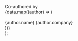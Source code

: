   <div className="-mt-8 mb-16 flex flex-col gap-2">
    <span className="text-gray-500 dark:text-gray-400 text-sm">Co-authored by</span>
    <div className="flex flex-wrap items-center gap-2">
      {data.map((author) => (
        <div
          key={author.name}
          className="card p-3 pr-4 inline-flex items-center gap-2 not-prose font-normal group relative ring-2 ring-transparent rounded-xl bg-white dark:bg-background-dark border border-gray-950/10 dark:border-white/10 overflow-hidden"
        >
          <div className="-space-x-1 flex items-center">
            <img
              className="m-0 overflow-hidden rounded-full object-cover"
              src={`https://github.com/${author.username}.png`}
              alt=""
              width={24}
              height={24}
            />
            <img
              className="m-0 overflow-hidden rounded-full object-cover"
              src={`https://img.logo.dev/${new URL(author.logo).hostname}?token=pk_a7kMUiN0TCe8qXA6vbcfMw`}
              alt=""
              width={24}
              height={24}
            />
          </div>
          <div className="flex flex-col">
            <span
              className="font-medium leading-tight"
              style={{
                fontSize: '13px',
              }}
            >
              {author.name}
            </span>
            <span
              className="text-gray-500 dark:text-gray-400 leading-tight"
              style={{
                fontSize: '11px',
              }}
            >
              {author.company}
            </span>
          </div>
        </div>
      ))}
    </div>
  </div>
);
